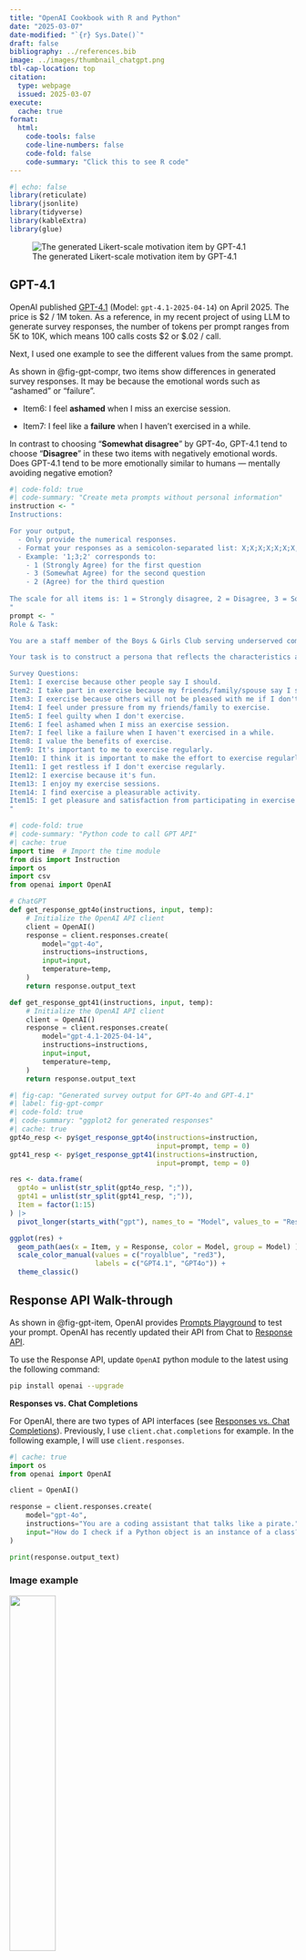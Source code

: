 ```yaml
---
title: "OpenAI Cookbook with R and Python"
date: "2025-03-07"
date-modified: "`{r} Sys.Date()`"
draft: false
bibliography: ../references.bib
image: ../images/thumbnail_chatgpt.png
tbl-cap-location: top
citation:
  type: webpage
  issued: 2025-03-07
execute: 
  cache: true  
format: 
  html:
    code-tools: false
    code-line-numbers: false
    code-fold: false
    code-summary: "Click this to see R code"
---
```


```r
#| echo: false
library(reticulate)
library(jsonlite)
library(tidyverse)
library(kableExtra)
library(glue)
```

![The generated Likert-scale motivation item by GPT-4.1](images/clipboard-1126306144.png){#fig-gpt-item}

## GPT-4.1

OpenAI published [GPT-4.1](https://platform.openai.com/docs/models/gpt-4.1) (Model: `gpt-4.1-2025-04-14`) on April 2025. The price is \$2 / 1M token. As a reference, in my recent project of using LLM to generate survey responses, the number of tokens per prompt ranges from 5K to 10K, which means 100 calls costs $2 or \$.02 / call.

Next, I used one example to see the different values from the same prompt.

As shown in @fig-gpt-compr, two items show differences in generated survey responses. It may be because the emotional words such as "ashamed" or "failure".

-   Item6: I feel **ashamed** when I miss an exercise session.

-   Item7: I feel like a **failure** when I haven't exercised in a while.

In contrast to choosing "**Somewhat disagree**" by GPT-4o, GPT-4.1 tend to choose "**Disagree**" in these two items with negatively emotional words. Does GPT-4.1 tend to be more emotionally similar to humans — mentally avoiding negative emotion?

```r
#| code-fold: true
#| code-summary: "Create meta prompts without personal information"
instruction <- "
Instructions:

For your output,
  - Only provide the numerical responses.
  - Format your responses as a semicolon-separated list: X;X;X;X;X;X;X, where X represents your selected option for each question, the total number of X depends on number of items.
  - Example: '1;3;2' corresponds to:
  	- 1 (Strongly Agree) for the first question
  	- 3 (Somewhat Agree) for the second question
  	- 2 (Agree) for the third question
  	
The scale for all items is: 1 = Strongly disagree, 2 = Disagree, 3 = Somewhat disagree, 4 = Somewhat agree, 5 = Agree, 6 = Strongly agree.  	
"
prompt <- "
Role & Task:

You are a staff member of the Boys & Girls Club serving underserved communities. The program enrolls at least 50% of youth (ages 9–14) from low-income households (as defined by free/reduced lunch status) and minority backgrounds in Richland and Lexington counties in Columbia, South Carolina. Researchers have interviewed you in 2024, where ‘I’ represents the interviewer and ‘S’ represents you (the interviewee) in the transcript provided in the <Interview> section below. 

Your task is to construct a persona that reflects the characteristics and perspectives conveyed in the interview. Based on this persona, generate numerical responses to survey items in Survey Questions section using a Likert scale in Response Scale section that aligns with your expressed views.

Survey Questions:
Item1: I exercise because other people say I should.
Item2: I take part in exercise because my friends/family/spouse say I should.
Item3: I exercise because others will not be pleased with me if I don't.
Item4: I feel under pressure from my friends/family to exercise.
Item5: I feel guilty when I don't exercise.
Item6: I feel ashamed when I miss an exercise session.
Item7: I feel like a failure when I haven't exercised in a while.
Item8: I value the benefits of exercise.
Item9: It's important to me to exercise regularly.
Item10: I think it is important to make the effort to exercise regularly.
Item11: I get restless if I don't exercise regularly.
Item12: I exercise because it's fun.
Item13: I enjoy my exercise sessions.
Item14: I find exercise a pleasurable activity.
Item15: I get pleasure and satisfaction from participating in exercise
"
```

```python
#| code-fold: true
#| code-summary: "Python code to call GPT API"
#| cache: true
import time  # Import the time module
from dis import Instruction
import os
import csv
from openai import OpenAI

# ChatGPT
def get_response_gpt4o(instructions, input, temp):
    # Initialize the OpenAI API client
    client = OpenAI()
    response = client.responses.create(
        model="gpt-4o",
        instructions=instructions,
        input=input,
        temperature=temp,
    )
    return response.output_text

def get_response_gpt41(instructions, input, temp):
    # Initialize the OpenAI API client
    client = OpenAI()
    response = client.responses.create(
        model="gpt-4.1-2025-04-14",
        instructions=instructions,
        input=input,
        temperature=temp,
    )
    return response.output_text
```

```r
#| fig-cap: "Generated survey output for GPT-4o and GPT-4.1"
#| label: fig-gpt-compr
#| code-fold: true
#| code-summary: "ggplot2 for generated responses"
#| cache: true
gpt4o_resp <- py$get_response_gpt4o(instructions=instruction, 
                                    input=prompt, temp = 0)
gpt41_resp <- py$get_response_gpt41(instructions=instruction, 
                                    input=prompt, temp = 0)

res <- data.frame(
  gpt4o = unlist(str_split(gpt4o_resp, ";")),
  gpt41 = unlist(str_split(gpt41_resp, ";")),
  Item = factor(1:15)
) |> 
  pivot_longer(starts_with("gpt"), names_to = "Model", values_to = "Response")

ggplot(res) +
  geom_path(aes(x = Item, y = Response, color = Model, group = Model) ) +
  scale_color_manual(values = c("royalblue", "red3"), 
                     labels = c("GPT4.1", "GPT4o")) +
  theme_classic()
```

## Response API Walk-through

As shown in @fig-gpt-item, OpenAI provides [Prompts Playground](https://platform.openai.com/playground/prompts?models=gpt-4o) to test your prompt. OpenAI has recently updated their API from Chat to [Response API](https://platform.openai.com/docs/api-reference/responses).

To use the Response API, update `OpenAI` python module to the latest using the following command:

``` bash
pip install openai --upgrade
```

::: macwindow
**Responses vs. Chat Completions**

For OpenAI, there are two types of API interfaces (see [Responses vs. Chat Completions](https://platform.openai.com/docs/guides/responses-vs-chat-completions)). Previously, I use `client.chat.completions` for example. In the following example, I will use `client.responses`.

```python
#| cache: true
import os
from openai import OpenAI

client = OpenAI()

response = client.responses.create(
    model="gpt-4o",
    instructions="You are a coding assistant that talks like a pirate.",
    input="How do I check if a Python object is an instance of a class?",
)

print(response.output_text)
```
:::

### Image example

![](https://campusdata.uark.edu/resources/images/FacultyStaffProfile/jzhang.jpg?1743825231865&w=440){width="40%"}

```python
#| cache: true
#| code-fold: true
#| code-summary: "Response API with image as input"
from openai import OpenAI

client = OpenAI()
response = client.responses.create(
    model="gpt-4o",
    input=[
        {"role": "user", "content": "Describe the person  in the image using 5-6 sentences?"},
        {
            "role": "user",
            "content": [
                {
                    "type": "input_image",
                    "image_url": "https://campusdata.uark.edu/resources/images/FacultyStaffProfile/jzhang.jpg?1743825231865&w=440",
                }
            ],
        },
    ],
)


print(response.output_text)
```

#### Use AI to reproduce academic figure

Let's try a more academic figure --- a histogram plot from the web:

```python
#| eval: true
#| code-fold: true
#| code-summary: "LLM-generated R code"
#| cache: true

from openai import OpenAI

client = OpenAI()
response = client.responses.create(
    model="gpt-4o",
    input=[
        {"role": "user", "content": "You are a R programming assistant. Provide R code to generate this figure. Make sure only R code is provide."},
        {
            "role": "user",
            "content": [
                {
                    "type": "input_image",
                    "image_url": "https://seaborn.pydata.org/_images/distributions_3_0.png",
                }
            ],
        },
    ],
)


print(response.output_text)
```

::::: columns
::: column
##### Original Plot

![](https://seaborn.pydata.org/_images/distributions_3_0.png)
:::

::: column
##### AI-generated Plot

```r
#| code-fold: true
#| code-summary: "R Code"
# Required packages
library(ggplot2)
library(palmerpenguins)

# Plot
ggplot(penguins, aes(x = flipper_length_mm)) +
  geom_histogram(binwidth = 5, fill = "steelblue", color = "black", alpha = 0.6) +
  theme_minimal(base_size = 15) +
  labs(x = "flipper_length_mm", y = "Count")
```
:::
:::::

### Conversation State

Resource: <https://platform.openai.com/docs/guides/conversation-state?api-mode=responses>

The idea is creating a dynamic R vectors. The appended R string can change LLM conversation state including history.

In OpenAI, the `previous_response_id` parameter was used to chain responses and create a threaded conversation.

```python
#| results: asis
from openai import OpenAI

client = OpenAI()
def get_conversation(history): 
  response = client.responses.create(
      model="gpt-4o-mini", input=history, store=False
  )
  
  history += [
    {"role": output.role, "content": output.content} for output in response.output]
    
  return history

history = [{"role": "user", "content": "Can your generate one 6-Likert scale item response with item difficult as 2 for a persoon with 1 standard deviation factor score?"}]
res = get_conversation(history)
print(res[1]['content'][0].text)

# A second response will be like:
res.append({"role": "user", "content": "Can your generate another 6-Likert scale item response with item difficult as 2 and item discrimination as 1 for a persoon with 2 standard deviation factor score?"})
res2 = get_conversation(res)
print(res2[3]['content'][0].text)
```

## Example 1: Construct LLM function calling with Python and R

The following section is inspired by the fascinating guide in the [post](https://pavelbazin.com/post/the-essential-guide-to-large-language-models-structured-output-and-function-calling/?utm_source=reddit&utm_medium=social&utm_campaign=structured_output&utm_content=sub_python) authored by Pavel Bazin.

First of all, type in the following bash command in the terminal to install `openai` python module if you already have Python installed.

``` bash
pip install openai
python3 -m pip install openai
pip install openai --upgrade
```

The next step is to either create a new Python file (`.py`) or use `{python}` code chunk in Quarto, in which importing the `OpenAI` module and construct a python function called `llm_eval()`. This function can call OpenAI ChatGPT (e.g., `gpt-4o`) via the API key:

```python
# Further down these imports will be ommited for brevity
import os
from openai import OpenAI


def llm_eval(prompt: str, message: str, model: str = "gpt-4o"):
    client = OpenAI(api_key=os.environ["OPENAI_API_KEY"])
    messages = [
        {"role": "system", "content": prompt},
        {"role": "user", "content": message},
    ]

    return client.chat.completions.create(
        model=model,
        messages=messages
    )
```

Then, we should be able to call the function either in R (use `reticulate` package) or in Python:

:::: panel-tabset
### R

```r
#| cache: true
library(reticulate)

prompt = "
You are a data parsing assistant. 
User provides a list of groceries. 
Your goal is to output it as JSON.
"
message = "I'd like to buy some bread, pack of eggs, few apples, and a bottle of milk."

res = py$llm_eval(prompt=prompt, message=message) #<1>

json_data = res$choices[[1]]$message$content

cat(json_data)
```

::: rmdnote
There are two things that should be noted:

1.  If you are using Quarto, use `py$<python object>` in R code chunk to have access to the python object. If you put python code and R code in multiple files, use `source_python("<Path to Python file>")` to load the python function into R session.

2.  In contrast to use `res.choices[0].message.content` in Python, note that the nested list in R is extract using `$` with the starting index as `1`.
:::

### Python

```python
#| eval: false

prompt = """
You are a data parsing assistant. 
User provides a list of groceries. 
Your goal is to output it as JSON.
"""
message = "I'd like to buy some bread, pack of eggs, few apples, and a bottle of milk."

res = eval(prompt=prompt, message=message)
json_data = res.choices[0].message.content

print(json_data)
```
::::

### `response_format`: Structured Response

LLM returned a markdown formatted string containing JSON by default. The reason is that we didn’t enable structured output in the API call.

To return the plain JSON text, we can structure output in Python function through setting up `response_format`:

```python
def llm_eval2(prompt: str, message: str, model: str = "gpt-4o"):
    
    client = OpenAI(api_key=os.environ["OPENAI_API_KEY"])
    messages = [
        {"role": "system", "content": prompt},
        {"role": "user", "content": message},
    ]
    
    return client.chat.completions.create(
        model=model,
        messages=messages,
        # Enable structured output capability
        response_format={"type": "json_object"},
    )
```

```r
# A R function to request LLM's response given prompt and message.
get_response <- function(prompt, message) {
  res <- py$llm_eval2(prompt=as.character(prompt), 
                      message=as.character(message))
  output <- res$choices[[1]]$message$content
  return(output)
}
```

Now, running the same code will return plain JSON. That is great not only because we don’t need to parse anything extra, but it also guarantees that the LLM won’t include any free-form text such as “Sure, here is your data! {…}”.

```r
#| cache: true

json_data2 = get_response(prompt=prompt, message=message)

cat(json_data2)
```

We can further transform the JSON text into multiple format:

-   Data Frame
-   List
-   Vector

```r
list_data2 <- jsonlite::fromJSON(json_data2)
```

::: panel-tabset
### Data Frame

```r
kable(as.data.frame(list_data2))
```

### Vector

```r
list_data2$groceries
```
:::

### Structure as a HTML list

To further structure the output as HTML list (e.g., `<ul></ul>`), we can construct a simple sparser in Python and print it in R like this:

```python
import json
def render(data: str):
    data_dict = json.loads(data)
    backslash ="\n\t"

    return f"""
    <ul>
        {"".join([ f"<li>{x}</li>" for x in data_dict["groceries"]])}
    </ul>
    """
```

```r
#| results: asis
#| cache: true
library(htmltools)
HTML(py$render(json_data2))
```

### Utilize Schema to Define Data Shape

The problem is, we don’t have the data shape defined; let’s call it **JSON schema**. Our schema is now up to the LLM, and it might change based on user input. Let’s rephrase the user query to see it in action. Instead of asking, “I’d like to buy some bread, a pack of eggs, a few apples, and a bottle of milk,” let’s ask, “12 eggs, 2 bottles of milk, 6 sparkling waters.”

```r
#| echo: true
message = "12 eggs, 2 bottles of milk, 6 sparkling waters"

res = py$llm_eval2(prompt=prompt, message=message)

json_data = res$choices[[1]]$message$content

cat(json_data)
```

As seen in the output, ChatGPT can incorporate inputs with quantities into outputs with extra quantity attribute.

::: rmdnote
OpenAI introduced the next step for [Structured Output](https://platform.openai.com/docs/guides/structured-outputs/structured-outputs). You can get the same results using `response_format={"type": "json_object"}` and parse data yourself without using beta version of API which was not performing reliably in our products.
:::

For the following experiment, let's create two prompts (No schema vs. With schema) and two inputs (Vague quantity vs. Precise quantity). We let LLM to generate the outputs for these 4 conditions:

::: panel-tabset
### R

```r
#| cache: true
prompt_old = "
You are data parsing assistant. 
User provides a list of groceries. 
Your goal is to output is as JSON.
"

prompt_schema = "
You are data parsing assistant. 
User provides a list of groceries. 
Use the following JSON schema to generate your response:

{{
    'groceries': [
        { 'name': ITEM_NAME, 'quantity': ITEM_QUANTITY }
    ]
}}

Name is any string, quantity is a numerical value.
"

vague_input <- "I'd like to buy some bread, pack of eggs, few apples, and a bottle of milk."
precise_input <- "12 eggs, 2 bottles of milk, 6 sparkling waters."

tabset_condition <- apply(expand.grid(c("No_Schema", "With_Schema"), c("Vague_Input", "Precise_Input")), 1, \(x) paste0(x[1], "+", x[2]))

dat_prompt_input <- data.frame(
  expand.grid(
    prompts = c(prompt_old, prompt_schema),
    inputs = c(vague_input, precise_input), stringsAsFactors = FALSE
  )
  
)

dat_output <- dat_prompt_input |> 
  rowwise() |> 
  mutate(
    json_data =get_response(prompt = prompts, message = inputs) 
  )
```

### Python

```python
#| eval: false
prompt = """
You are data parsing assistant. 
User provides a list of groceries. 
Use the following JSON schema to generate your response:

{{
    "groceries": [
        { "name": ITEM_NAME, "quantity": ITEM_QUANTITY }
    ]
}}

Name is any string, quantity is a numerical value.
"""

inputs = [
    "I'd like to buy some bread, pack of eggs, few apples, and a bottle of milk.",
    "12 eggs, 2 bottles of milk, 6 sparkling waters.",
]

for message in inputs:
    res = eval(prompt=prompt, message=message)
    json_data = res.choices[0].message.content
    print(json_data)
```
:::

The outputs for 4 conditions show that the condition of the prompt with schema and the input with precise quantity has the most clear LLM output.

::: macwindow
```r
#| results: hide
#| code-fold: true
#| code-summary: "Function to convert JSON to Markdown Table"
json_to_markdownTBL <- function(x) {
  dat <- as.data.frame(fromJSON(x)) # convert JSON into data.frame
  md_dat <- paste0(kableExtra::kable(dat, format = "simple"), collapse ="\n")
  return(md_dat)
}
data_frame_output <- sapply(dat_output$json_data, json_to_markdownTBL) |> 
  unlist()
```

```r
#| results: asis
#| code-fold: true
#| code-summary: "Compile pieces of informatiom into output"
content <- paste0(glue("
### {tabset_condition}
**Prompt**:\n{dat_output$prompts}\n\n
**Input**:\n\n{dat_output$inputs}\n\n
**LLMOutput**:\n\n{dat_output$json_data}\n\n
**R DataFrame**:\n\n{data_frame_output}\n\n
"), collapse = "")
glue("::: panel-tabset\n{content}:::")

```
:::

## Resources

-   [YouTube Video](https://www.youtube.com/watch?v=0pGxoubWI6s): OpenAI Just Changed Everything (Responses API Walkthrough)
    -   [GitHub Repo](https://github.com/daveebbelaar/ai-cookbook/tree/main/models/openai/05-responses)
